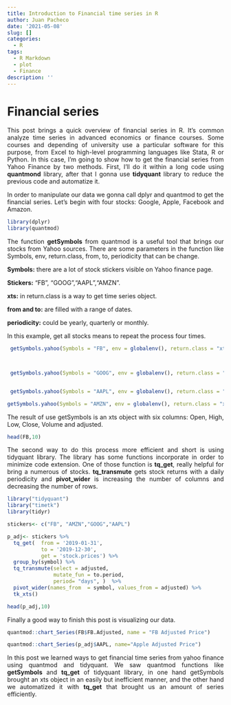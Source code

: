 ```yaml
---
title: Introduction to Financial time series in R
author: Juan Pacheco
date: '2021-05-08'
slug: []
categories:
  - R
tags:
  - R Markdown
  - plot
  - Finance
description: ''
---
```

<div style="text-align: justify">

# Financial series

This post brings a quick overview of financial series in R. It's common analyze time series in advanced economics or finance courses. Some courses and depending of university use a particular software for this purpose, from  Excel to high-level programming languages  like Stata, R or Python. In this case, I'm going to show how to get the financial series from Yahoo Finance by two methods. First, I'll do it within a long code using **quantmond** library, after that I gonna use **tidyquant** library to reduce the previous code and automatize it. 

In order to manipulate our data we gonna call dplyr and quantmod to get the financial series. Let's begin with four stocks: Google, Apple, Facebook and Amazon. 
```r
library(dplyr)
library(quantmod)

```

The function **getSymbols** from quantmod is a useful tool that brings our stocks from Yahoo sources. There are some parameters in the function like Symbols, env, return.class, from, to, periodicity that can be change. 

**Symbols:** there are a lot of stock stickers  visible on Yahoo finance page. 

**Stickers:** "FB", "GOOG","AAPL","AMZN". 

**xts:** in return.class is a way to get time series object.

**from and to:** are filled with a range of dates.

**periodicity:** could be yearly, quarterly or monthly. 

In this example, get all stocks means to repeat the process four times. 

```r
 getSymbols.yahoo(Symbols = "FB", env = globalenv(), return.class = "xts", from = "2020-01-30", to = "2020-12-22",periodicity = "weekly")



 getSymbols.yahoo(Symbols = "GOOG", env = globalenv(), return.class = "xts", from = "2020-01-30", to = "2020-12-22",periodicity = "weekly")


 getSymbols.yahoo(Symbols = "AAPL", env = globalenv(), return.class = "xts", from = "2020-01-30", to = "2020-12-22",periodicity = "weekly")

getSymbols.yahoo(Symbols = "AMZN", env = globalenv(), return.class = "xts", from = "2020-01-30", to = "2020-12-22",periodicity = "weekly")

```

The result of use getSymbols is an xts object with six columns: Open, High, Low, Close, Volume and adjusted. 
```r
head(FB,10)
```

The second way to do this process more efficient and short is using tidyquant library. The library has some functions incorporate in order to minimize code extension. One of those function is **tq_get**, really helpful for bring a numerous of stocks. **tq_transmute** gets stock returns with a daily periodicity and **pivot_wider** is increasing the number of columns and decreasing the number of rows.  

```r
library("tidyquant")
library("timetk")
library(tidyr)

stickers<- c("FB", "AMZN","GOOG","AAPL")

p_adj<- stickers %>%
  tq_get(  from = '2019-01-31',
           to = '2019-12-30',
           get = 'stock.prices') %>%
  group_by(symbol) %>%
  tq_transmute(select = adjusted,
               mutate_fun = to.period,
               period= "days", )  %>%
  pivot_wider(names_from  = symbol, values_from = adjusted) %>%
  tk_xts()


```

```r
head(p_adj,10) 
```

Finally a good way to finish this post is visualizing our data. 

```r
quantmod::chart_Series(FB$FB.Adjusted, name = "FB Adjusted Price")
```

```r
quantmod::chart_Series(p_adj$AAPL, name="Apple Adjusted Price")
```

In this post we learned ways to get financial time series from yahoo finance using quantmod and tidyquant. We saw quantmod functions like **getSymbols** and **tq_get** of tidyquant library, in one hand getSymbols brought an xts object in an easily but inefficient manner,  and the other hand we automatized it with **tq_get** that brought us an amount of series  efficiently. 

<div/>
